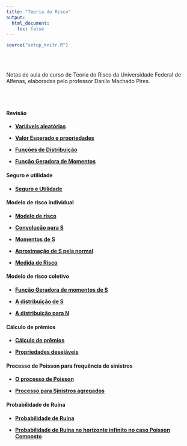 ```yaml
---
title: "Teoria do Risco"
output:
  html_document:
    toc: false
---
```


```r
source("setup_knitr.R")
```

<br></br>

Notas de aula do curso de Teoria do Risco da Universidade Federal de Alfenas, elaboradas pelo professor Danilo Machado Pires.

<br></br>

#### Revisão

- <a href="https://atuaria.github.io/portalhalley/Teoria do Risco/PDF/aula 1 - Variaveis aleatorias.pdf"target="_blank">**Variáveis aleatórias**</a>

- <a href="https://atuaria.github.io/portalhalley/Teoria do Risco/PDF/aula 2 - Valor Esperado e propriedades.pdf"target="_blank">**Valor Esperado e propriedades**</a>

- <a href="https://atuaria.github.io/portalhalley/Teoria do Risco/PDF/aula 3 - Funcoes de Distribuicao.pdf"target="_blank">**Funções de Distribuição**</a>

- <a href="https://atuaria.github.io/portalhalley/Teoria do Risco/PDF/aula 4 - Funcao Geradora de Momentos.pdf"target="_blank">**Função Geradora de Momentos**</a>

#### Seguro e utilidade

- <a href="https://atuaria.github.io/portalhalley/Teoria do Risco/PDF/aula 5 - Seguro e Utilidade.pdf"target="_blank">**Seguro e Utilidade**</a>

#### Modelo de risco individual

- <a href="https://atuaria.github.io/portalhalley/Teoria do Risco/PDF/aula 6 - Modelo de risco.pdf"target="_blank">**Modelo de risco**</a>

- <a href="https://atuaria.github.io/portalhalley/Teoria do Risco/PDF/aula 7 - Convolucao para S.pdf"target="_blank">**Convolução para S**</a>

- <a href="https://atuaria.github.io/portalhalley/Teoria do Risco/PDF/aula 8 - Momentos de S.pdf"target="_blank">**Momentos de S**</a>

- <a href="https://atuaria.github.io/portalhalley/Teoria do Risco/PDF/aula 9 - Aproximacao de S pela normal.pdf"target="_blank">**Aproximação de S pela normal**</a>

- <a href="https://atuaria.github.io/portalhalley/Teoria do Risco/PDF/aula 10 - Medida de Risco.pdf"target="_blank">**Medida de Risco**</a>

#### Modelo de risco coletivo

- <a href="https://atuaria.github.io/portalhalley/Teoria do Risco/PDF/aula 11 - Funcao Geradora de momentos de S.pdf"target="_blank">**Função Geradora de momentos de S**</a>

- <a href="https://atuaria.github.io/portalhalley/Teoria do Risco/PDF/aula 12 - A distribuicao de S.pdf"target="_blank">**A distribuição de S**</a>

- <a href="https://atuaria.github.io/portalhalley/Teoria do Risco/PDF/aula 13 - A distribuicao para N.pdf"target="_blank">**A distribuição para N**</a>

#### Cálculo de prêmios

- <a href="https://atuaria.github.io/portalhalley/Teoria do Risco/PDF/aula 14 - Calculo de premios.pdf"target="_blank">**Cálculo de prêmios**</a>

- <a href="https://atuaria.github.io/portalhalley/Teoria do Risco/PDF/aula 15 - Propriedades desejaveis.pdf"target="_blank">**Propriedades desejáveis**</a>

#### Processo de Poisson para frequência de sinistros

- <a href="https://atuaria.github.io/portalhalley/Teoria do Risco/PDF/aula 16 - O processo de Poisson.pdf"target="_blank">**O processo de Poisson**</a>

- <a href="https://atuaria.github.io/portalhalley/Teoria do Risco/PDF/aula 17 - Processo para Sinistros agregados.pdf"target="_blank">**Processo para Sinistros agregados**</a>

#### Probabilidade de Ruína

- <a href="https://atuaria.github.io/portalhalley/Teoria do Risco/PDF/aula 18 - Probabilidade de Ruina.pdf"target="_blank">**Probabilidade de Ruína**</a>

- <a href="https://atuaria.github.io/portalhalley/Teoria do Risco/PDF/aula 19 - Probabilidade de Ruina no horizonte infinito no caso Poisson Composto.pdf"target="_blank">**Probabilidade de Ruína no horizonte infinito no caso Poisson Composto**</a>

<br></br>
<br></br>


